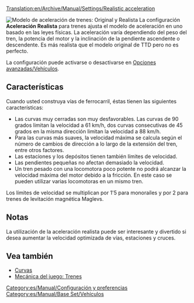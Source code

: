[[Translation:en/Archive/Manual/Settings/Realistic acceleration]]

[[File:es/Archive/Manual/Settings/Realistic acceleration config.png|frame|right|Modelo de aceleración de trenes: ''Original'' y ''Realista'']]
La configuración '''Aceleración Realista''' para trenes ajusta el modelo de aceleración en uno basado en las leyes físicas. La aceleración varía dependiendo del peso del tren, la potencia del motor y la inclinación de la pendiente ascendente o descendente. Es más realista que el modelo original de TTD pero no es perfecto.

La configuración puede activarse o desactivarse en [[es/Archive/Manual/Settings/Opciones avanzadas/Vehículos#modelo-de-aceleracion-de-trenes|Opciones avanzadas/Vehículos]].

==Características==
Cuando usted construya vías de ferrocarril, éstas tienen las siguientes características:
* Las curvas muy cerradas son muy desfavorables. Las curvas de 90 grados limitan la velocidad a 61 km/h, dos curvas consecutivas de 45 grados en la misma dirección limitan la velocidad a 88 km/h.
* Para las curvas más suaves, la velocidad máxima se calcula según el número de cambios de dirección a lo largo de la extensión del tren, entre otros factores.
* Las estaciones y los depósitos tienen también límites de velocidad.
* Las pendientes pequeñas no afectan demasiado la velocidad.
* Un tren pesado con una locomotora poco potente no podrá alcanzar la velocidad máxima del motor debido a la fricción. En este caso se pueden utilizar varias locomotoras en un mismo tren.

Los límites de velocidad se multiplican por 1'5 para monoraíles y por 2 para trenes de levitación magnética Maglevs.

==Notas==
La utilización de la aceleración realista puede ser interesante y divertido si desea aumentar la velocidad optimizada de vías, estaciones y cruces.

==Vea también==
* [[es/Community/Curvas|Curvas]]
* [[es/Manual/Game Mechanics/Main Page#trenes|Mecánica del juego: Trenes]]

[[Category:es/Manual/Configuración y preferencias]]
[[Category:es/Manual/Base Set/Vehículos]]
